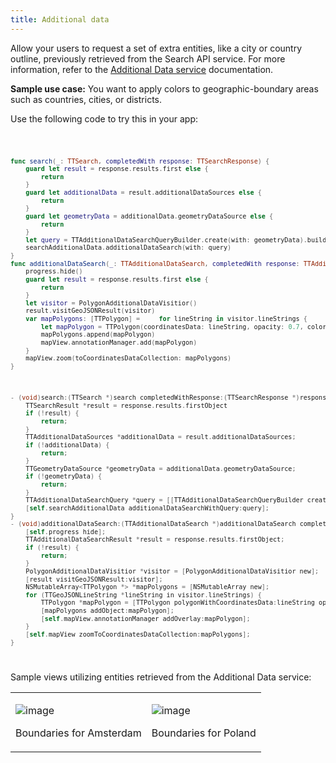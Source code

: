 ```yaml
---
title: Additional data
---
```


Allow your users to request a set of extra entities, like a city or country outline, previously
retrieved from the Search API service. For more information, refer to
the [Additional Data service](/search-api/documentation/additional-data-service/additional-data)
documentation.

**Sample use case:** You want to apply colors to geographic-boundary areas such as countries,
cities, or districts.

Use the following code to try this in your app:

<Code>

```swift
func search(_: TTSearch, completedWith response: TTSearchResponse) {
    guard let result = response.results.first else {
        return
    }
    guard let additionalData = result.additionalDataSources else {
        return
    }
    guard let geometryData = additionalData.geometryDataSource else {
        return
    }
    let query = TTAdditionalDataSearchQueryBuilder.create(with: geometryData).build()
    searchAdditionalData.additionalDataSearch(with: query)
}
func additionalDataSearch(_: TTAdditionalDataSearch, completedWith response: TTAdditionalDataSearchResponse) {
    progress.hide()
    guard let result = response.results.first else {
        return
    }
    let visitor = PolygonAdditionalDataVisitior()
    result.visitGeoJSONResult(visitor)
    var mapPolygons: [TTPolygon] =     for lineString in visitor.lineStrings {
        let mapPolygon = TTPolygon(coordinatesData: lineString, opacity: 0.7, color: TTColor.Red(), colorOutline: TTColor.Red())
        mapPolygons.append(mapPolygon)
        mapView.annotationManager.add(mapPolygon)
    }
    mapView.zoom(toCoordinatesDataCollection: mapPolygons)
}
```

```objectivec
- (void)search:(TTSearch *)search completedWithResponse:(TTSearchResponse *)response {
    TTSearchResult *result = response.results.firstObject
    if (!result) {
        return;
    }
    TTAdditionalDataSources *additionalData = result.additionalDataSources;
    if (!additionalData) {
        return;
    }
    TTGeometryDataSource *geometryData = additionalData.geometryDataSource;
    if (!geometryData) {
        return;
    }
    TTAdditionalDataSearchQuery *query = [[TTAdditionalDataSearchQueryBuilder createWithDataSource:geometryData] build];
    [self.searchAdditionalData additionalDataSearchWithQuery:query];
}
- (void)additionalDataSearch:(TTAdditionalDataSearch *)additionalDataSearch completedWithResponse:(TTAdditionalDataSearchResponse *)response {
    [self.progress hide];
    TTAdditionalDataSearchResult *result = response.results.firstObject;
    if (!result) {
        return;
    }
    PolygonAdditionalDataVisitior *visitor = [PolygonAdditionalDataVisitior new];
    [result visitGeoJSONResult:visitor];
    NSMutableArray<TTPolygon *> *mapPolygons = [NSMutableArray new];
    for (TTGeoJSONLineString *lineString in visitor.lineStrings) {
        TTPolygon *mapPolygon = [TTPolygon polygonWithCoordinatesData:lineString opacity:0.7 color:[TTColor Red] colorOutline:[TTColor Red]];
        [mapPolygons addObject:mapPolygon];
        [self.mapView.annotationManager addOverlay:mapPolygon];
    }
    [self.mapView zoomToCoordinatesDataCollection:mapPolygons];
}
```

</Code>

Sample views utilizing entities retrieved from the Additional Data service:

<table>
  <tbody>
    <tr>
      <td>
        <ContentWrapper maxWidth="350px" objectFit="contain">
          <p>
            <img src="../images/additionaldata_amsterdam.png" alt="image" />
          </p>
        </ContentWrapper>
        <p>Boundaries for Amsterdam</p>
      </td>
      <td>
        <ContentWrapper maxWidth="350px" objectFit="contain">
          <p>
            <img src="../images/additionaldata_poland.png" alt="image" />
          </p>
        </ContentWrapper>
        <p>Boundaries for Poland</p>
      </td>
    </tr>
  </tbody>
</table>